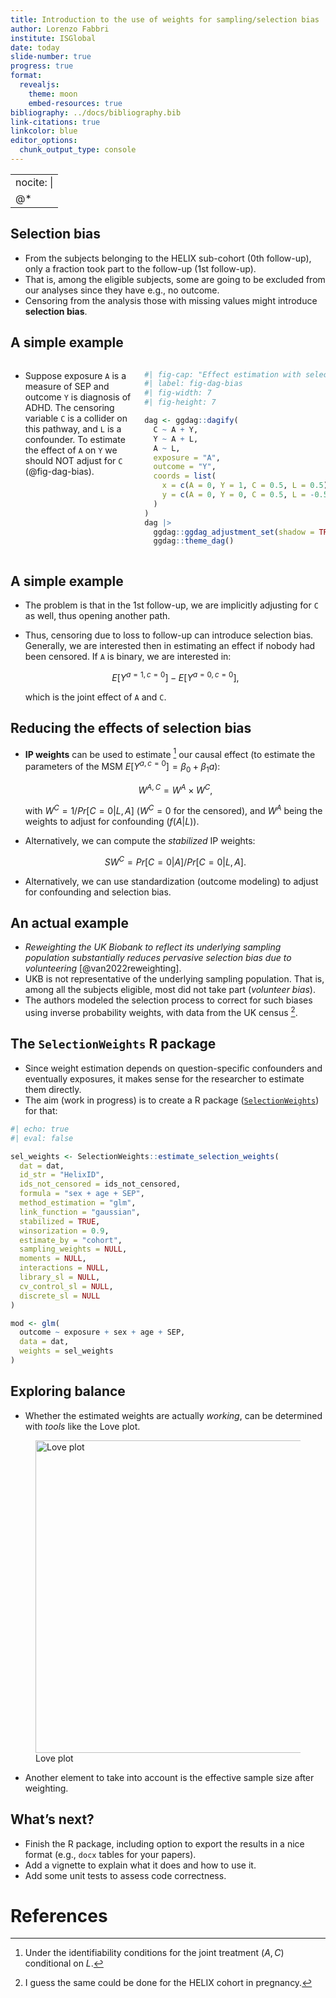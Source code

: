 ```yaml
---
title: Introduction to the use of weights for sampling/selection bias
author: Lorenzo Fabbri
institute: ISGlobal
date: today
slide-number: true
progress: true
format:
  revealjs:
    theme: moon
    embed-resources: true
bibliography: ../docs/bibliography.bib
link-citations: true
linkcolor: blue
editor_options:
  chunk_output_type: console
---
```


---
nocite: |
  @*
---

## Selection bias

- From the subjects belonging to the HELIX sub-cohort (0th follow-up), only a fraction took part to the follow-up (1st follow-up).
- That is, among the eligible subjects, some are going to be excluded from our analyses since they have e.g., no outcome.
- Censoring from the analysis those with missing values might introduce **selection bias**.

## A simple example {.smaller}

:::: {.columns}

::: {.column width="40%"}
- Suppose exposure `A` is a measure of SEP and outcome `Y` is diagnosis of ADHD. The censoring variable `C` is a collider on this pathway, and `L` is a confounder. To estimate the effect of `A` on `Y` we should NOT adjust for `C` (@fig-dag-bias).
:::

::: {.column width="60%"}
```r
#| fig-cap: "Effect estimation with selection bias"
#| label: fig-dag-bias
#| fig-width: 7
#| fig-height: 7

dag <- ggdag::dagify(
  C ~ A + Y,
  Y ~ A + L,
  A ~ L,
  exposure = "A",
  outcome = "Y",
  coords = list(
    x = c(A = 0, Y = 1, C = 0.5, L = 0.5),
    y = c(A = 0, Y = 0, C = 0.5, L = -0.5)
  )
)
dag |>
  ggdag::ggdag_adjustment_set(shadow = TRUE) +
  ggdag::theme_dag()
```
:::

:::

## A simple example

- The problem is that in the 1st follow-up, we are implicitly adjusting for `C` as well, thus opening another path.
- Thus, censoring due to loss to follow-up can introduce selection bias. Generally, we are interested then in estimating an effect if nobody had been censored. If `A` is binary, we are interested in:

  $$E\left[Y ^ {a=1,c=0}\right] - E\left[Y ^ {a=0,c=0}\right],$$

  which is the joint effect of `A` and `C`.

## Reducing the effects of selection bias {.smaller}

- **IP weights** can be used to estimate [^1] our causal effect (to estimate the parameters of the MSM $E\left[Y^{a,c=0}\right] = \beta_0 + \beta_1a$):

  $$W ^ {A,C} = W^A \times W^C,$$
  
  with $W^C = 1 / Pr\left[C=0|L,A\right]$ ($W^C=0$ for the censored), and $W^A$ being the weights to adjust for confounding ($f(A|L)$).

- Alternatively, we can compute the *stabilized* IP weights:
  
  $$SW^C = Pr\left[C=0|A\right] / Pr\left[C=0|L,A\right].$$

- Alternatively, we can use standardization (outcome modeling) to adjust for confounding and selection bias.


[^1]: Under the identifiability conditions for the joint treatment $(A,C)$ conditional on $L$.

## An actual example {.smaller}

- *Reweighting the UK Biobank to reflect its underlying sampling population substantially reduces pervasive selection bias due to volunteering* [@van2022reweighting].
- UKB is not representative of the underlying sampling population. That is, among all the subjects eligible, most did not take part (*volunteer bias*).
- The authors modeled the selection process to correct for such biases using inverse probability weights, with data from the UK census [^2].

[^2]: I guess the same could be done for the HELIX cohort in pregnancy.

## The `SelectionWeights` R package {.smaller}

- Since weight estimation depends on question-specific confounders and eventually exposures, it makes sense for the researcher to estimate them directly.
- The aim (work in progress) is to create a R package ([`SelectionWeights`](https://github.com/isglobal-cep/SelectionWeights)) for that:

``` r
#| echo: true
#| eval: false

sel_weights <- SelectionWeights::estimate_selection_weights(
  dat = dat,
  id_str = "HelixID",
  ids_not_censored = ids_not_censored,
  formula = "sex + age + SEP",
  method_estimation = "glm",
  link_function = "gaussian",
  stabilized = TRUE,
  winsorization = 0.9,
  estimate_by = "cohort",
  sampling_weights = NULL,
  moments = NULL,
  interactions = NULL,
  library_sl = NULL,
  cv_control_sl = NULL,
  discrete_sl = NULL
)

mod <- glm(
  outcome ~ exposure + sex + age + SEP,
  data = dat,
  weights = sel_weights
)
```

## Exploring balance {.nostretch .smaller}

- Whether the estimated weights are actually *working*, can be determined with *tools* like the Love plot.

![Love plot](artwork/love_plot_example.png){width=500}

- Another element to take into account is the effective sample size after weighting.

## What's next?

- Finish the R package, including option to export the results in a nice format (e.g., `docx` tables for your papers).
- Add a vignette to explain what it does and how to use it.
- Add some unit tests to assess code correctness.

# References {.unnumbered}

::: {#refs}
:::
